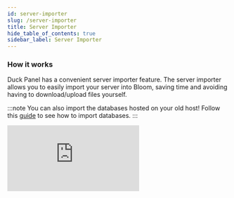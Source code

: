 ```yaml
---
id: server-importer
slug: /server-importer
title: Server Importer
hide_table_of_contents: true
sidebar_label: Server Importer
---
```


### How it works

Duck Panel has a convenient server importer feature. The server importer allows you to easily import your server into Bloom, saving time and avoiding having to download/upload files yourself.

:::note
You can also import the databases hosted on your old host! Follow this [guide](/databases#importing-mysql-databases) to see how to import databases.
:::

<div style={{ position: 'relative', paddingTop: '56.25%', textAlign: 'center' }}>
  <iframe
    src="https://www.youtube.com/embed/pkaASL6Xros?si=XUdlLLzRMGGoU2bF"
    title="YouTube video player"
    frameBorder="0"
    allow="accelerometer; autoplay; clipboard-write; encrypted-media; gyroscope; picture-in-picture; web-share"
    referrerPolicy="strict-origin-when-cross-origin"
    allowFullScreen
    style={{
      position: 'absolute',
      top: 0,
      left: 0,
      width: '100%',
      height: '100%',
    }}
  />
</div>

---

### Remote S/FTP credentials
First you will need the credentials to connect to the remote S/FTP server. If you are importing from another game host, this information should be located in their panel. You will need the following details:
- Server type (FTP, FTPS or SFTP)
- Host and Port
- Username
- Password

:::note
We recommend you compress all the server files that you want to import before starting. Many game host panels support the ability to compress your files. This will greatly increase the speed of the server import.
:::

### How to start the server import
- First go to our [Duck Panel](https://mc.bloom.host)
- Select the server to which you want to import the files.
- Click on "*Server Importer*" on the navigation bar.
- Fill in the form with the appropriate credentials.
- Leave the "Base Directory" on `/` if you want to import all the files. If you want to import a specific folder, you can specify that in this box. If you have archived your server files, you can place the zip/tar within a folder, and follow the previous steps, to import just that specific file. 

Once the import begins, you can navigate to the Console page to view the current progress.

![console](/using_the_panel/server-importer/1.png)


#### Failsafe if your previous host is having issues with S/FTP
If your previous provider is having issues with S/FTP connections, be it from having an outdated panel, or other credential complications, you can follow the steps below.

:::note
This method only works if your former provider offers backups with the option to download them directly froma a link.
:::

- Go to the backup section in your panel.
- Download the backup directly with your browser.
- Once the download has started, go to the "Downloads" manager of your browser of choice, and copy the link attached to the file-download.
- In your Duck Panel, go to File Manager, then click the top right button "Download From URL".
- If the link is direct, then it will begin the download. Once it's completed your backup archive will be available in the Home directory of your server.
